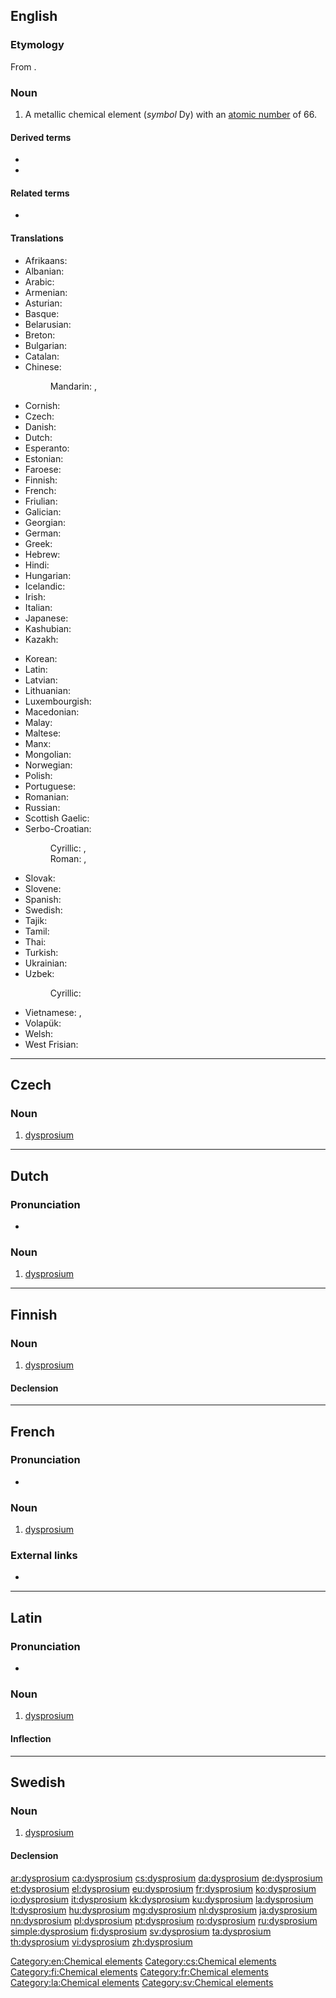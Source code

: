 {{also|Dysprosium}}
==English==
{{elements|Dy|terbium|Tb|holmium|Ho}}

===Etymology===
From {{etyl|grc|en}} {{m|grc|δυσπρόσιτος||hard to get}}.

===Noun===
{{en-noun|-}}
{{wikipedia}}

# A metallic chemical element (''symbol'' Dy) with an [[atomic number]] of 66.

====Derived terms====
* {{l|en|dysprosium oxide}}
* {{l|en|dysprosium trichloride}}

====Related terms====
* {{l|en|dysprosia}}

====Translations====
{{trans-top|chemical element}}
* Afrikaans: {{t|af|disprosium}}
* Albanian: {{t|sq|disporz}}
* Arabic: {{t|ar|دِيسْبْرُوسْيُوم|m|tr=disbrusyum}}
* Armenian: {{t|hy|դիսպրոզիում}}
* Asturian: {{t|ast|disprosiu|m}}
* Basque: {{t|eu|disprosioa}}
* Belarusian: {{t|be|дыспро́зiй|m|sc=Cyrl}}
* Breton: {{t|br|disproziom}}
* Bulgarian: {{t|bg|диспро́сий|sc=Cyrl}}
* Catalan: {{t+|ca|disprosi}}
* Chinese:
*: Mandarin: {{t+|cmn|鏑|sc=Hani}}, {{t+|cmn|镝|tr=dí|sc=Hani}}
* Cornish: {{t|kw|dysprosyum}}
* Czech: {{t+|cs|dysprosium|n}}
* Danish: {{t+|da|dysprosium|n}}
* Dutch: {{t+|nl|dysprosium|n}}
* Esperanto: {{t|eo|disprozio}}
* Estonian: {{t+|et|düsproosium}}
* Faroese: {{t|fo|dysprosium|n}}
* Finnish: {{t+|fi|dysprosium}}
* French: {{t+|fr|dysprosium|m}}
* Friulian: {{t|fur|disprosi}}
* Galician: {{t+|gl|disprosio}}
* Georgian: {{t|ka|დისპროზიუმი}}
* German: {{t+|de|Dysprosium|n}}
* Greek: {{t+|el|δυσπρόσιο|n}}
* Hebrew: {{t+|he|דיספרוסיום|m|tr=disprósyum|sc=Hebr}}
* Hindi: {{t|hi|चुम्बला|tr=chumbalaa|sc=Deva}}
* Hungarian: {{t+|hu|diszprózium}}
* Icelandic: {{t+|is|dysprósín}}
* Irish: {{t|ga|diospróisiam}}
* Italian: {{t+|it|disprosio|m}}
* Japanese: {{t+|ja|ジスプロシウム|tr=jisupuroshiumu}}
* Kashubian: {{t|csb|dispóz}}
* Kazakh: {{t|kk|диспрозий|sc=Cyrl}}
{{trans-mid}}
* Korean: {{t+|ko|디스프로슘|sc=Kore}}
* Latin: {{t+|la|dysprosium|n}}
* Latvian: {{t|lv|disprozijs}}
* Lithuanian: {{t+|lt|disprozis}}
* Luxembourgish: {{t|lb|Dysprosium}}
* Macedonian: {{t|mk|диспрозиум|m|sc=Cyrl}}
* Malay: {{t|ms|disprosium}}
* Maltese: {{t|mt|disprożjum}}
* Manx: {{t|gv|dysproshum}}
* Mongolian: {{t|mn|диспрози|sc=Cyrl}}
* Norwegian: {{t|no|dysprosium}}
* Polish: {{t+|pl|dysproz|m}}
* Portuguese: {{t+|pt|disprósio|m}}
* Romanian: {{t+|ro|disprosiu|n}}
* Russian: {{t+|ru|диспро́зий|m}}
* Scottish Gaelic: {{t|gd|diospròisiam}}
* Serbo-Croatian:
*: Cyrillic: {{t|sh|диспрозиjум|m|sc=Cyrl}}, {{t|sh|диспрозиj|m|sc=Cyrl}}
*: Roman: {{t|sh|disprozijum|m}}, {{t|sh|disprozij}}
* Slovak: {{t|sk|dysprózium|n}}
* Slovene: {{t+|sl|disprozij|m}}
* Spanish: {{t+|es|disprosio|m}}
* Swedish: {{t+|sv|dysprosium}}
* Tajik: {{t-check|tg|диспрозий|sc=Cyrl}}
* Tamil: {{t|ta|டைஸ்புரோக்யம்|sc=Taml}}
* Thai: {{t|th|ดิสโพรเซียม|tr=disphrōsiam|sc=Thai}}
* Turkish: {{t+|tr|disprosyum}}
* Ukrainian: {{t|uk|диспро́зiй|m|sc=Cyrl}}
* Uzbek: {{t+|uz|disproziy}}
*: Cyrillic: {{t|uz|диспрозий|sc=Cyrl}}
* Vietnamese: {{t|vi|đysprosi}}, {{t|vi|đisprozi}}
* Volapük: {{t+|vo|disprosin}}
* Welsh: {{t|cy|dysprosiwm}}
* West Frisian: {{t|fy|dysprosium}}
{{trans-bottom}}

[[Category:en:Chemical elements]]

----

==Czech==

===Noun===
{{cs-noun|g=n}}

# [[#English|dysprosium]] {{gloss|metallic chemical element with an atomic number of 66}}

[[Category:cs:Chemical elements]]

----

==Dutch==
{{wikipedia|lang=nl}}
{{elements|Dy|terbium|Tb|holmium|Ho|lang=nl}}

===Pronunciation===
* {{audio|Nl-dysprosium.ogg|Audio|lang=nl}}

===Noun===
{{nl-noun|n|-|-}}

# [[#English|dysprosium]]

----

==Finnish==
{{wikipedia|lang=fi}}

===Noun===
{{fi-noun}}

# [[#English|dysprosium]]

====Declension====
{{fi-decl-risti|dysprosium|||a|i=0}}

[[Category:fi:Chemical elements]]

----

==French==
{{wikipedia|lang=fr}}

===Pronunciation===
* {{IPA|/dis.pʁɔ.zjɔm/|lang=fr}}

===Noun===
{{fr-noun|m|-}}

# [[#English|dysprosium]]

===External links===
* {{R:TLFi}}

[[Category:fr:Chemical elements]]

----

==Latin==
{{wikipedia|lang=la}}

===Pronunciation===
* {{la-IPA|dysprosium}}

===Noun===
{{la-noun|dysprosium|dysprosiī|n|second}}

# [[#English|dysprosium]]

====Inflection====
{{la-decl-2nd-N|dysprosi}}

[[Category:la:Chemical elements]]

----

==Swedish==

===Noun===
{{sv-noun|n|-}}

# [[#English|dysprosium]]

====Declension====
{{sv-noun-unc-irreg-n|2=dysprosiumet}}

[[Category:sv:Chemical elements]]

[[ar:dysprosium]]
[[ca:dysprosium]]
[[cs:dysprosium]]
[[da:dysprosium]]
[[de:dysprosium]]
[[et:dysprosium]]
[[el:dysprosium]]
[[eu:dysprosium]]
[[fr:dysprosium]]
[[ko:dysprosium]]
[[io:dysprosium]]
[[it:dysprosium]]
[[kk:dysprosium]]
[[ku:dysprosium]]
[[la:dysprosium]]
[[lt:dysprosium]]
[[hu:dysprosium]]
[[mg:dysprosium]]
[[nl:dysprosium]]
[[ja:dysprosium]]
[[nn:dysprosium]]
[[pl:dysprosium]]
[[pt:dysprosium]]
[[ro:dysprosium]]
[[ru:dysprosium]]
[[simple:dysprosium]]
[[fi:dysprosium]]
[[sv:dysprosium]]
[[ta:dysprosium]]
[[th:dysprosium]]
[[vi:dysprosium]]
[[zh:dysprosium]]